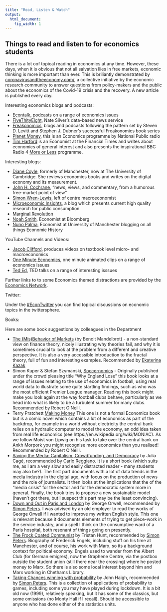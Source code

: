 ```yaml
---
title: "Read, Listen & Watch"
output:
  html_document:
    fig_width: 1
---
```


## Things to read and listen to for economics students {#reading}

There is a lot oof topical reading in economics at any time. However, these days, when it is obvious that not all salvation llies in free markets, economic thinking is more important than ever. This is briliantly demonstrated by [coronavirusandtheeconomy.com/](https://coronavirusandtheeconomy.com/), a collective initiative by the economic research community to answer questions from policy-makers and the public about the economics of the Covid-19 crisis and the recovery. A new article is published every day.

Interesting economics blogs and podcasts:

* [Econtalk](http://www.econtalk.org/){target="_blank"}, podcasts on a range of economics issues  
* [FiveThityEight](https://fivethirtyeight.com/economics/){target="_blank"}, Nate Silver's data-based news service  
* [Freakonomics](http://freakonomics.com/){target="_blank"}, blogs and podcasts following the pattern set by Steven D. Levitt and Stephen J. Dubner's successful Freakonomics book series   
* [Planet Money](http://planetmoney.com/){target="_blank"}, this is an Economics programme by National Public radio  
* [Tim Harford](http://timharford.com/){target="_blank"} is an Economist at the Financial Times and writes about economics of general interest and also presents the inspirational BBC Radio 4 [More or Less](https://www.bbc.co.uk/programmes/p02nrss1){target="_blank"} programme.


Interesting blogs:

* [Diane Coyle](http://www.enlightenmenteconomics.com/blog/){target="_blank"}, formerly of Manchester, now at The University of Cambridge. She reviews economics books and writes on the digital economy and its measurement.  
* [John H. Cochrane](https://johnhcochrane.blogspot.com/){target="_blank"}, "news, views, and commentary, from a humorous free-market point of view"  
* [Simon Wren-Lewis](https://mainlymacro.blogspot.com/){target="_blank"}, left of centre macroeconomist 
* [Microeconomic Insights](https://microeconomicinsights.org/){target="_blank"}, a blog which presents current high quality research for public consumption  
* [Marginal Revolution](https://marginalrevolution.com/){target="_blank"}
* [Noah Smith](http://noahpinionblog.blogspot.com/){target="_blank"}, Economist at Bloomberg
* [Nuno Palma](https://nofuturepast.wordpress.com/){target="_blank"}, Economist at University of Manchester blogging on all things Economic History


YouTube Channels and Videos:

* [Jacob Clifford](https://www.youtube.com/user/ACDCLeadership){target="_blank"}, produces videos on textbook level micro- and macroeconomics  
* [One Minute Economics](https://www.youtube.com/channel/UCpsroJwsVKQvRH3ZqdvRetQ){target="_blank"}, one minute animated clips on a range of economics issues  
* [Ted Ed](https://www.youtube.com/user/TEDEducation){target="_blank"}, TED talks on a range of interesting isssues  

Further links to to some Economics themed distractions are provided by the [Economics Network](http://www.studyingeconomics.ac.uk/the-little-bits-we-like/){target="_blank"}.

Twitter:

Under the [#EconTwitter](https://twitter.com/search?q=%23EconTwitter&src=typd){target="_blank"} you can find topical discussions on economic topics in the twittersphere. 

Books:

Here are some book suggestions by colleagues in the Department

* [The (Mis)Behavior of Markets](https://www.amazon.co.uk/Mis-Behaviour-Markets-Fractal-Reward/dp/1846682622) (by Benoit Mandelbrot)  -  a non-standard view on finance theory, nicely illustrating why theories fail, and why it is sometimes crucial to look at the problem from a different and creative perspective. It is also a very accessible introduction to the fractal theory, full of fun and interesting examples. Recommended by [Ekaterina Kazak](https://www.research.manchester.ac.uk/portal/ekaterina.kazak.html)
* Simon Kuper & Stefan Szymanski, [Soccernomics](https://www.amazon.co.uk/Soccernomics-England-Germany-France-Finally/dp/000823664X/ref=sr_1_1?dchild=1&keywords=Soccernomics&qid=1599205282&s=books&sr=1-1) - Originally published under the crowd pleasing title "Why England Lose" this book looks at a range of issues relating to the use of economics in football, using real world data to illustrate some quite startling findings, such as who was the most efficient Premier League manager. Reading this book might make you look again at the way football clubs behave, particularly as we head into what is likely to be a turbulent summer for many clubs. Recommended by Robert O'Neill.
* Terry Pratchett [Making Money](https://www.amazon.co.uk/Making-Money-Discworld-Novel-Novels/dp/0552167703) This one is not a formal Economics book but is a comic novel which contains a lot of economics as part of the backdrop, for example in a world without electricity the central bank relies on a hydraulic computer to model the economy, an odd idea taken from real life economics (see https://en.wikipedia.org/wiki/MONIAC). As we follow Moist von Lipwig on his task to take over the central bank on Ankh Morpork you might recognise more economics than you realised! Recommended by Robert O'Neill.
* [Saving the Media: Capitalism, Crowdfunding, and Democracy](https://g.co/kgs/VZYbhB) by Julia Cagé, recommended by [Carlo Reggiano](https://sites.google.com/view/carloreggianieconomics/). It is a short book (which suits me, as I am a very slow and easily distracted reader - many students may also be?). The first part documents with a lot of data trends in the media industry in the digital age, with focus on the production of news and the role of journalists. It then looks at the implications that the of the "media crisis" for the sector and for the democratic system more in general. Finally, the book tries to propose a new sustainable model (haven't got there, but I suspect this part may be the least convincing).
* [Down and Out in Paris and London](https://www.amazon.co.uk/Paris-London-Penguin-Modern-Classics/dp/0141184388/ref=sr_1_1?dchild=1&keywords=Down+and+Out+in+Paris+and+London&qid=1599205736&s=books&sr=1-1) by George Orwell, recommended by [Simon Peters](https://www.research.manchester.ac.uk/portal/simon.peters.html). I was advised by an old employer to read the works of George Orwell if I wanted to improve my written English style. This one is relevant because it documents elements of trying to get piece-work in the service industry, and a spell I think on the consumptive ward of a Paris hospital, both resonant of things going on presently.
* [The Frock Coated Communist](https://www.amazon.co.uk/Frock-Coated-Communist-Revolutionary-Friedrich-Engels/dp/0141021403/ref=sr_1_1?dchild=1&keywords=The+Frock+Coated+Communist&qid=1599205795&s=books&sr=1-1) by Tristan Hunt, recommended by [Simon Peters](https://www.research.manchester.ac.uk/portal/simon.peters.html). Biography of Frederick Engels, including stuff on his time at Manchester, and of course, his work with Marx, so its a background context for political economy. Engels used to wander from the Albert Club (for German emigres), now the Graphene Centre, via the postbox outside the student union (still there near the crossing) where he posted money to Marx. So there is also some local interest beyond him and Marx working in Chethams Library.
* [Taking Chances winning with probability](https://www.amazon.co.uk/Taking-Chances-Probability-John-Haigh/dp/0198526636/ref=sr_1_1?dchild=1&keywords=Taking+Chances+winning+with+probability&qid=1599205874&s=books&sr=1-1) by John Haigh, recommended by [Simon Peters](https://www.research.manchester.ac.uk/portal/simon.peters.html). This is a collection of applications of probability to games, including some you may have played during lockdown. It is a bit old now (1999), relatively speaking, but it has some of the classics, but some omissions (no Monty Hall if I recall). Should be accessible to anyone who has done either of the statistics units.
